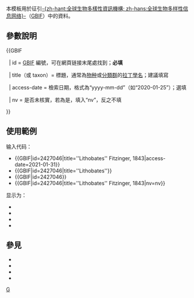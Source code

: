<includeonly><!-- 在這裡加入模板的保護標識 --></includeonly>
<noinclude>{{Documentation subpage}}</noinclude>
<!-- 在本行下編輯模板說明 -->
本模板用於征引[[全球生物多樣性資訊機構|-{zh-hant:全球生物多樣性資訊機構; zh-hans:全球生物多样性信息网络}-]]（[http://data.gbif.org/welcome.htm GBIF]）中的資料。

==參數說明==
<nowiki>{{GBIF</nowiki>

&nbsp;&nbsp;<nowiki>| id = </nowiki>[[全球生物多樣性資訊機構|GBIF]] 編號，可在網頁链接末尾處找到；'''必填'''

&nbsp;&nbsp;<nowiki>| title（或 taxon）= </nowiki>標題，通常為[[物种]]或[[分類群]]的[[學名|拉丁學名]]；建議填寫

&nbsp;&nbsp;<nowiki>| access-date = </nowiki>檢索日期，格式為“yyyy-mm-dd”（如“2020-01-25”）；選填

&nbsp;&nbsp;<nowiki>| nv = </nowiki>是否未核實，若為是，填入“nv”，反之不填

<nowiki>}}</nowiki>

==使用範例==
输入代码：
* <nowiki>{{GBIF|id=2427046|title=''Lithobates'' Fitzinger, 1843|access-date=2021-01-31}}</nowiki>
* <nowiki>{{GBIF|id=2427046|title=''Lithobates''}}</nowiki>
* <nowiki>{{GBIF|id=2427046}}</nowiki>
* <nowiki>{{GBIF|id=2427046|title=''Lithobates'' Fitzinger, 1843|nv=nv}}</nowiki>

显示为：
* {{GBIF|id=2427046|title=''Lithobates'' Fitzinger, 1843| access-date=2021-01-31}}
* {{GBIF|id=2427046|title=''Lithobates''}}
* {{GBIF|id=2427046}}
* {{GBIF|id=2427046|title=''Lithobates'' Fitzinger, 1843|nv=nv}}

==參見==
* {{tl|FishDB}}
* {{tl|ITIS}}
* {{tl|OBIS}}
* {{tl|TaiBNET}}

<includeonly>
[[Category:引用模板|{{PAGENAME}}]]
[[Category:生物模板|{{PAGENAME}}]]
[[Category:生物数据库链接模板|G]]
</includeonly>